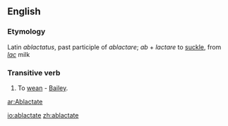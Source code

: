 ==English==

===Etymology===
Latin ''ablactatus'', past participle of ''ablactare''; ''ab'' + ''lactare'' to [[suckle]], from ''[[lac]]'' milk

===Transitive verb===
{{rfc-trverb|Transitive verb}}
{{en-verb|ablactat|ing}}

# {{rare}} To [[wean]] - [[Bailey]].

[[ar:Ablactate]]

[[io:ablactate]]
[[zh:ablactate]]
